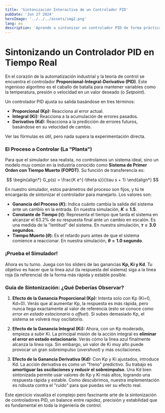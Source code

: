 ```yaml
---
title: 'Sintonización Interactiva de un Controlador PID'
pubDate: 'Jun 27 2024'
heroImage: '../../../assets/img2.png'
lang: es
description: 'Aprende a sintonizar un controlador PID de forma práctica con este simulador interactivo para un sistema de primer orden con retardo (FOPDT).'
---
```



# Sintonizando un Controlador PID en Tiempo Real

En el corazón de la automatización industrial y la teoría de control se encuentra el controlador **Proporcional-Integral-Derivativo (PID)**. Este ingenioso algoritmo es el caballo de batalla para mantener variables como la temperatura, presión o velocidad en un valor deseado (o *Setpoint*).

Un controlador PID ajusta su salida basándose en tres términos:
* **Proporcional (Kp):** Reacciona al error actual.
* **Integral (Ki):** Reacciona a la acumulación de errores pasados.
* **Derivativo (Kd):** Reacciona a la predicción de errores futuros, basándose en su velocidad de cambio.

Ver las fórmulas es útil, pero nada supera la experimentación directa.

### El Proceso a Controlar (La "Planta")

Para que el simulador sea realista, no controlamos un sistema ideal, sino un modelo muy común en la industria conocido como **Sistema de Primer Orden con Tiempo Muerto (FOPDT)**. Su función de transferencia es:

$$ 
\begin{align*}
G_p(s) = \frac{K e^{-\theta s}}{\tau s + 1} 
\end{align*}
$$

En nuestro simulador, estos parámetros del proceso son fijos, y tú te encargarás de sintonizar el controlador para manejarlo. Los valores son:
* **Ganancia del Proceso ($K$):** Indica cuánto cambia la salida del sistema ante un cambio en la entrada. En nuestra simulación, **$K = 1.5$**.
* **Constante de Tiempo ($\tau$):** Representa el tiempo que tarda el sistema en alcanzar el 63.2% de su respuesta final ante un cambio en escalón. Es una medida de la "lentitud" del sistema. En nuestra simulación, **$\tau = 3.0$ segundos**.
* **Tiempo Muerto ($\theta$):** Es el retardo puro antes de que el sistema comience a reaccionar. En nuestra simulación, **$\theta = 1.0$ segundo**.

### ¡Prueba el Simulador!

Ahora es tu turno. Juega con los sliders de las ganancias **Kp, Ki y Kd**. Tu objetivo es hacer que la línea azul (la respuesta del sistema) siga a la línea roja (la referencia) de la forma más rápida y estable posible.

<InteractiveSystem />

### Guía de Sintonización: ¿Qué Deberías Observar?

1.  **Efecto de la Ganancia Proporcional (Kp):** 
Intenta solo con Kp (Ki=0, Kd=0). Verás que al aumentar Kp, la respuesta es más rápida, pero nunca llega exactamente al valor de referencia (esto se conoce como *error en estado estacionario* o *offset*). Si subes demasiado Kp, el sistema se volverá muy oscilatorio.

2.  **Efecto de la Ganancia Integral (Ki):**
Ahora, con un Kp moderado, empieza a subir Ki. La principal misión de la acción integral es **eliminar el error en estado estacionario**. Verás cómo la línea azul finalmente alcanza la línea roja. Sin embargo, un valor de Ki muy alto puede provocar un gran sobreimpulso (*overshoot*) y más oscilaciones.

3.  **Efecto de la Ganancia Derivativa (Kd):**
Con Kp y Ki ajustados, introduce Kd. La acción derivativa es como un "freno" predictivo. Su trabajo es **amortiguar las oscilaciones y reducir el sobreimpulso**. Una Kd bien sintonizada permite usar valores de Kp y Ki más altos, logrando una respuesta rápida y estable. Como descubrimos, nuestra implementación es robusta contra el "ruido" para que puedas ver su efecto real.

Este ejercicio visualiza el complejo pero fascinante arte de la sintonización de controladores PID, un balance entre rapidez, precisión y estabilidad que es fundamental en toda la ingeniería de control.